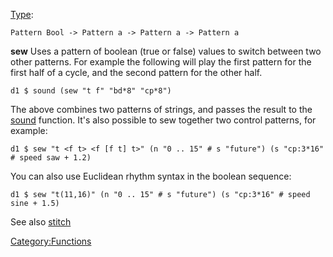 [[Type signature|Type]]: <source inline>Pattern Bool -> Pattern a -> Pattern a -> Pattern a</source>

'''sew''' Uses a pattern of boolean (true or false) values to switch between two other patterns. For example the following will play the first pattern for the first half of a cycle, and the second pattern for the other half.

<source>
d1 $ sound (sew "t f" "bd*8" "cp*8")
</source>

The above combines two patterns of strings, and passes the result to the [[sound]] function. It's also possible to sew together two control patterns, for example:

<source>
d1 $ sew "t <f t> <f [f t] t>" (n "0 .. 15" # s "future") (s "cp:3*16" # speed saw + 1.2)
</source>

You can also use Euclidean rhythm syntax in the boolean sequence:

<source>
d1 $ sew "t(11,16)" (n "0 .. 15" # s "future") (s "cp:3*16" # speed sine + 1.5)
</source>

See also [[stitch]]

[[Category:Functions]]